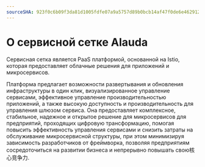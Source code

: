 ```yaml
---
sourceSHA: 923f0c6b09f3da81d1005fdfe07a9a5757d89b0bcb14af47f0de6e4629129df5
---
```


# О сервисной сетке Alauda

Сервисная сетка является PaaS платформой, основанной на Istio, которая предоставляет облачные решения для приложений и микросервисов.

Платформа предлагает возможности развертывания и обновления инфраструктуры в один клик, визуализированное управление сервисами, эффективное управление производительностью приложений, а также высокую доступность и производительность для управления шлюзом сервиса. Она предоставляет комплексное, стабильное, надежное и открытое решение для микросервисов для предприятий, проходящих цифровую трансформацию, помогая повысить эффективность управления сервисами и снизить затраты на обслуживание микросервисной структуры, при этом минимизируя зависимость разработчиков от фреймворка, позволяя предприятиям сосредоточиться на развитии бизнеса и непрерывно повышать свою核心竞争力.

<ExternalSite name="servicemesh" />
